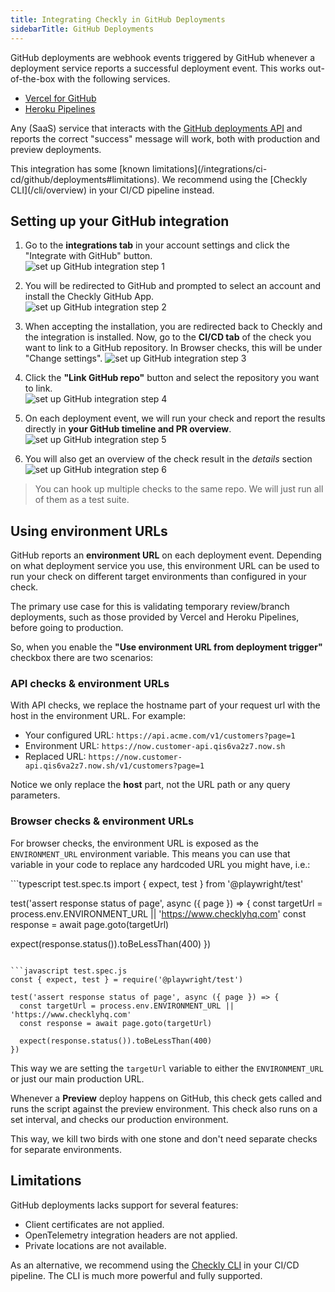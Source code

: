 ```yaml
---
title: Integrating Checkly in GitHub Deployments
sidebarTitle: GitHub Deployments
---
```



GitHub deployments are webhook events triggered by GitHub whenever a deployment service reports a successful deployment 
event. This works out-of-the-box with the following services. 

- [Vercel for GitHub](https://vercel.com/docs/v2/git-integrations/vercel-for-github)
- [Heroku Pipelines](https://devcenter.heroku.com/articles/pipelines)

Any (SaaS) service that interacts with the [GitHub deployments API](https://developer.github.com/v3/repos/deployments/) and
reports the correct "success" message will work, both with production and preview deployments.

<Warning>
This integration has some [known limitations](/integrations/ci-cd/github/deployments#limitations). We recommend using the [Checkly CLI](/cli/overview) in your CI/CD pipeline instead.
</Warning>

## Setting up your GitHub integration

1. Go to the **integrations tab** in your account settings and click the "Integrate with GitHub" button.    
![set up GitHub integration step 1](/images/docs/images/cicd/github_setup_1.png)

2. You will be redirected to GitHub and prompted to select an account and install the Checkly GitHub App.  
![set up GitHub integration step 2](/images/docs/images/cicd/github_setup_2.png)

3. When accepting the installation, you are redirected back to Checkly and the integration is installed. 
Now, go to the **CI/CD tab** of the check you want to link to a GitHub repository. In Browser checks, this will be under "Change settings".
![set up GitHub integration step 3](/images/docs/images/cicd/github_setup_3.png)

4. Click the **"Link GitHub repo"** button and select the repository you want to link.  
![set up GitHub integration step 4](/images/docs/images/cicd/github_setup_4.png)

5. On each deployment event, we will run your check and report the results directly in **your GitHub timeline and PR overview**.  
![set up GitHub integration step 5](/images/docs/images/cicd/github_setup_5.png)

6. You will also get an overview of the check result in the *details* section
![set up GitHub integration step 6](/images/docs/images/cicd/github_setup_6.png)
 
> You can hook up multiple checks to the same repo. We will just run all of them as a test suite.

## Using environment URLs

GitHub reports an **environment URL** on each deployment event. Depending on what deployment service you use,
this environment URL can be used to run your check on different target environments than configured in your check.  

The primary use case for this is validating temporary review/branch deployments, such as those provided by Vercel 
and Heroku Pipelines, before going to production. 

So, when you enable the **"Use environment URL from deployment trigger"** checkbox there are two scenarios:

### API checks & environment URLs 

With API checks, we replace the hostname part of your request url with the host in the environment URL. 
For example:

- Your configured URL: `https://api.acme.com/v1/customers?page=1`
- Environment URL: `https://now.customer-api.qis6va2z7.now.sh`
- Replaced URL: `https://now.customer-api.qis6va2z7.now.sh/v1/customers?page=1`

Notice we only replace the **host** part, not the URL path or any query parameters.

### Browser checks & environment URLs

For browser checks, the environment URL is exposed as the `ENVIRONMENT_URL` environment variable. This means you can use that
variable in your code to replace any hardcoded URL you might have, i.e.:

<CodeGroup dropdown>
```typescript test.spec.ts
import { expect, test } from '@playwright/test'

test('assert response status of page', async ({ page }) => {
  const targetUrl = process.env.ENVIRONMENT_URL || 'https://www.checklyhq.com'
  const response = await page.goto(targetUrl)

  expect(response.status()).toBeLessThan(400)
})
```

```javascript test.spec.js
const { expect, test } = require('@playwright/test')

test('assert response status of page', async ({ page }) => {
  const targetUrl = process.env.ENVIRONMENT_URL || 'https://www.checklyhq.com'
  const response = await page.goto(targetUrl)

  expect(response.status()).toBeLessThan(400)
})
```
</CodeGroup>

This way we are setting the `targetUrl` variable to either the `ENVIRONMENT_URL` or just our main production URL.

Whenever a **Preview** deploy happens on GitHub, this check gets called and runs the script against the preview environment. This check also runs on a set interval, and checks our production environment.

This way, we kill two birds with one stone and don't need separate checks for separate environments.

## Limitations

GitHub deployments lacks support for several features:

* Client certificates are not applied.
* OpenTelemetry integration headers are not applied.
* Private locations are not available.

As an alternative, we recommend using the [Checkly CLI](/cli/overview) in your CI/CD pipeline. The CLI is much more powerful and fully supported.
